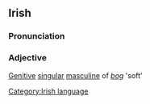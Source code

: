 ==Irish==
===Pronunciation===
{{IPA|[beg&#690;]}}
===Adjective===
[[Genitive]] [[singular]] [[masculine]] of ''[[bog#Irish|bog]]'' 'soft'

[[Category:Irish language]]